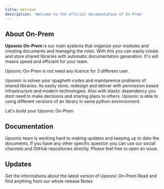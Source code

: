 ```yaml
---
title: Welcome
description: 'Welcome to the official documentation of On-Prem'
---
```


## About On-Prem
**Upsonic On-Prem** is our main systems that organize your modules and creating documents and managing the roles. With this you can easily create and store shared libraries with automatic documentation generation. It's will means speed and efficient for your team.

<Note>Upsonic On-Prem is not need any licence for 3 different user.</Note>

Upsonic is solves your spaghetti codes and maintanence problems of shared libraries. Its easily store, redesign and deliver with permission based infrastructure and modern technologies. Also with elastic dependency you dont need to make decisions and sharing plans to others. Upsonic is able to using different versions of an library in same python envinronment.


<Card title="Getting Started" href="/on-prem/getting_started" icon="download" iconType="duotone" color="#01EE8A" >
  Let's build your Upsonic On-Prem
</Card>



## Documentation
Upsonic team is working hard to making updates and keeping up to date the documents. If you have any other specific question you can use our social channels and GitHub repositories directly. Please feel free to open an issue.



## Updates
<CardGroup cols={2}>
  <Card title="What News ?" href="/on-prem/what_news" icon="book" iconType="duotone" color="#01EE8A">
    Get the informations about the latest verson of Upsonic On-Prem
  </Card>
  <Card title="Release Notes" href="/on-prem/release_notes" icon="book" iconType="duotone" color="#74C0FC">
    Read and find anything from our whole release Notes
  </Card>
</CardGroup>
